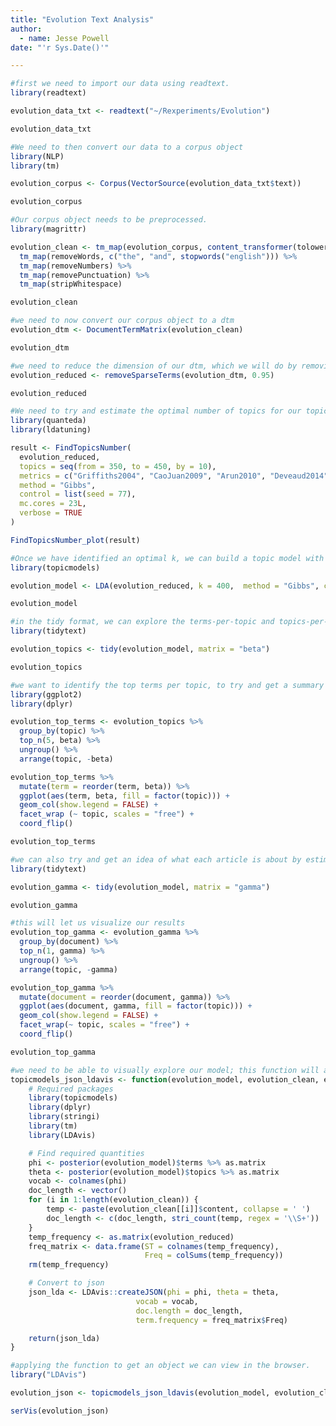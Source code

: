 ```yaml
---
title: "Evolution Text Analysis"
author:
  - name: Jesse Powell
date: "'r Sys.Date()'"

---
```


```r
#first we need to import our data using readtext.
library(readtext)

evolution_data_txt <- readtext("~/Rexperiments/Evolution")

evolution_data_txt
```

```r
#We need to then convert our data to a corpus object
library(NLP)
library(tm)

evolution_corpus <- Corpus(VectorSource(evolution_data_txt$text))

evolution_corpus
```

```r
#Our corpus object needs to be preprocessed.
library(magrittr)

evolution_clean <- tm_map(evolution_corpus, content_transformer(tolower)) %>%
  tm_map(removeWords, c("the", "and", stopwords("english"))) %>%
  tm_map(removeNumbers) %>%
  tm_map(removePunctuation) %>%
  tm_map(stripWhitespace)

evolution_clean
```

```r
#we need to now convert our corpus object to a dtm
evolution_dtm <- DocumentTermMatrix(evolution_clean)

evolution_dtm
```

```r
#we need to reduce the dimension of our dtm, which we will do by removing the less frequent terms.
evolution_reduced <- removeSparseTerms(evolution_dtm, 0.95)

evolution_reduced
```

```r
#We need to try and estimate the optimal number of topics for our topic model.
library(quanteda)
library(ldatuning)

result <- FindTopicsNumber(
  evolution_reduced,
  topics = seq(from = 350, to = 450, by = 10),
  metrics = c("Griffiths2004", "CaoJuan2009", "Arun2010", "Deveaud2014"),
  method = "Gibbs",
  control = list(seed = 77),
  mc.cores = 23L,
  verbose = TRUE
)

FindTopicsNumber_plot(result)
```

```r
#Once we have identified an optimal k, we can build a topic model with k-many topics.
library(topicmodels)

evolution_model <- LDA(evolution_reduced, k = 400,  method = "Gibbs", control = list(seed = 77))

evolution_model
```

```r
#in the tidy format, we can explore the terms-per-topic and topics-per-document relations easier.
library(tidytext)

evolution_topics <- tidy(evolution_model, matrix = "beta")

evolution_topics
```

```r
#we want to identify the top terms per topic, to try and get a summary of what each topic is about.
library(ggplot2)
library(dplyr)

evolution_top_terms <- evolution_topics %>%
  group_by(topic) %>%
  top_n(5, beta) %>%
  ungroup() %>%
  arrange(topic, -beta)

evolution_top_terms %>%
  mutate(term = reorder(term, beta)) %>%
  ggplot(aes(term, beta, fill = factor(topic))) +
  geom_col(show.legend = FALSE) +
  facet_wrap (~ topic, scales = "free") +
  coord_flip()

evolution_top_terms
```

```r
#we can also try and get an idea of what each article is about by estimating what topics contribute most to each article.
library(tidytext)

evolution_gamma <- tidy(evolution_model, matrix = "gamma")

evolution_gamma
```

```r
#this will let us visualize our results
evolution_top_gamma <- evolution_gamma %>%
  group_by(document) %>%
  top_n(1, gamma) %>%
  ungroup() %>%
  arrange(topic, -gamma)

evolution_top_gamma %>%
  mutate(document = reorder(document, gamma)) %>%
  ggplot(aes(document, gamma, fill = factor(topic))) +
  geom_col(show.legend = FALSE) +
  facet_wrap(~ topic, scales = "free") +
  coord_flip()

evolution_top_gamma
```

```r
#we need to be able to visually explore our model; this function will allow us to do that.
topicmodels_json_ldavis <- function(evolution_model, evolution_clean, evolution_reduced){
    # Required packages
    library(topicmodels)
    library(dplyr)
    library(stringi)
    library(tm)
    library(LDAvis)

    # Find required quantities
    phi <- posterior(evolution_model)$terms %>% as.matrix
    theta <- posterior(evolution_model)$topics %>% as.matrix
    vocab <- colnames(phi)
    doc_length <- vector()
    for (i in 1:length(evolution_clean)) {
        temp <- paste(evolution_clean[[i]]$content, collapse = ' ')
        doc_length <- c(doc_length, stri_count(temp, regex = '\\S+'))
    }
    temp_frequency <- as.matrix(evolution_reduced)
    freq_matrix <- data.frame(ST = colnames(temp_frequency),
                              Freq = colSums(temp_frequency))
    rm(temp_frequency)

    # Convert to json
    json_lda <- LDAvis::createJSON(phi = phi, theta = theta,
                            vocab = vocab,
                            doc.length = doc_length,
                            term.frequency = freq_matrix$Freq)

    return(json_lda)
}
```

```r
#applying the function to get an object we can view in the browser.
library("LDAvis")

evolution_json <- topicmodels_json_ldavis(evolution_model, evolution_clean, evolution_reduced)

serVis(evolution_json)
```

